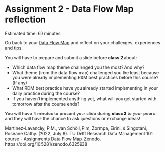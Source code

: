 # Assignment 2 - Data Flow Map reflection {#assignment6}
Estimated time: 60 minutes

Go back to your [Data Flow Map](link) and reflect on your challenges, experiences and tips. 

You will have to prepare and submit a slide before **class 2** about: 

* Which data flow map theme challenged you the most? 
And why? 
* What theme (from the data flow map) challenged you the least because you were already implementing RDM best practices before this course? (If any) 
* What RDM best practice have you already started implementing in your daily practice during the course? 
* If you haven’t implemented anything yet, what will you get started with tomorrow after the course ends? 

You will have 4 minutes to present your slide during **class 2** to your peers and they will have the chance to ask questions or exchange ideas! 

Martinez-Lavanchy, P.M., van Schöll, Pim, Zormpa, Eirini, & Singotani, Roséane Cathy. (2022, July 8). TU Delft Research Data Management 101 course - Assignments Data Flow Map. Zenodo. https://doi.org/10.5281/zenodo.6325938
